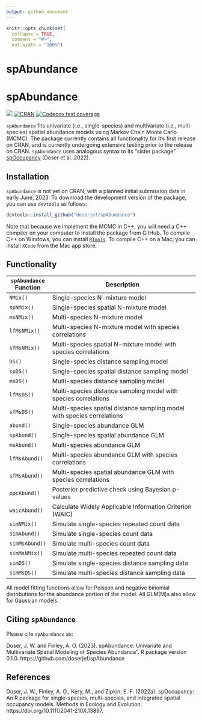 ```yaml
---
output: github_document
---
```


<!-- README.md is generated from README.Rmd. Please edit that file -->

```r
knitr::opts_chunk$set(
  collapse = TRUE,
  comment = "#>",
  out.width = "100%")
```

# spAbundance 

# spAbundance 

[![](http://cranlogs.r-pkg.org/badges/grand-total/spAbundance?color=blue)](https://CRAN.R-project.org/package=spAbundance)
[![CRAN](https://www.r-pkg.org/badges/version/spAbundance)](https://CRAN.R-project.org/package=spAbundance)
[![Codecov test coverage](https://codecov.io/gh/doserjef/spAbundance/branch/main/graph/badge.svg)](https://codecov.io/gh/doserjef/spAbundance?branch=main)

`spAbundance` fits univariate (i.e., single-species) and multivariate (i.e., multi-species) spatial abundance models using Markov Chain Monte Carlo (MCMC). The package currently contains all functionality for it's first release on CRAN, and is currently undergoing extensive testing prior to the release on CRAN. `spAbundance` uses analogous syntax to its "sister package" [spOccupancy](https://www.jeffdoser.com/files/spoccupancy-web/) (Doser et al. 2022). 

## Installation

`spAbundance` is not yet on CRAN, with a planned initial submission date in early June, 2023. To download the development version of the package, you can use `devtools` as follows:  

```r
devtools::install_github("doserjef/spAbundance")
```

Note that because we implement the MCMC in C++, you will need a C++ compiler on your computer to install the package from GitHub. To compile C++ on Windows, you can install [`RTools`](https://cran.r-project.org/bin/windows/Rtools/). To compile C++ on a Mac, you can install `XCode` from the Mac app store.

## Functionality

|`spAbundance` Function  | Description                                                          |
|-------------------|---------------------------------------------------------------------------|
|`NMix()`           | Single-species N-mixture model                                            |
|`spNMix()`         | Single-species spatial N-mixture model                                    |
|`msNMix()`         | Multi-species N-mixture model                                             |
|`lfMsNMix()`       | Multi-species N-mixture model with species correlations                   |
|`sfMsNMix()`       | Multi-species spatial N-mixture model with species correlations           |
|`DS()`             | Single-species distance sampling model                                    |
|`spDS()`           | Single-species spatial distance sampling model                            |
|`msDS()`           | Multi-species distance sampling model                                     |
|`lfMsDS()`         | Multi-species distance sampling model with species correlations           |
|`sfMsDS()`         | Multi-species spatial distance sampling model with species correlations   |
|`abund()`          | Single-species abundance GLM                                              |
|`spAbund()`        | Single-species spatial abundance GLM                                      |
|`msAbund()`        | Multi-species abundance GLM                                               |
|`lfMsAbund()`      | Multi-species abundance GLM with species correlations                     |
|`sfMsAbund()`      | Multi-species spatial abundance GLM with species correlations             |
|`ppcAbund()`       | Posterior predictive check using Bayesian p-values                        | 
|`waicAbund()`      | Calculate Widely Applicable Information Criterion (WAIC)                  |
|`simNMix()`        | Simulate single-species repeated count data                               |
|`simAbund()`       | Simulate single-species count data                                        |
|`simMsAbund()`     | Simulate multi-species count data                                         |
|`simMsNMix()`      | Simulate multi-species repeated count data                                |
|`simDS()`          | Simulate single-species distance sampling data                            |
|`simMsDS()`        | Simulate multi-species distance sampling data                             |

All model fitting functions allow for Poisson and negative binomial distributions for the abundance portion of the model. All GLM(M)s also allow for Gaussian models.

## Citing `spAbundance`

Please cite `spAbundance` as: 

Doser, J. W. and Finley, A. O. (2023). spAbundance: Univariate and Multivariate Spatial Modeling of Species Abundance". R package version 0.1.0. https://github.com/doserjef/spAbundance

## References

Doser, J. W., Finley, A. O., Kéry, M., and Zipkin, E. F. (2022a). spOccupancy: An R package for single-species, multi-species, and integrated spatial occupancy models. Methods in Ecology and Evolution. https://doi.org/10.1111/2041-210X.13897.

